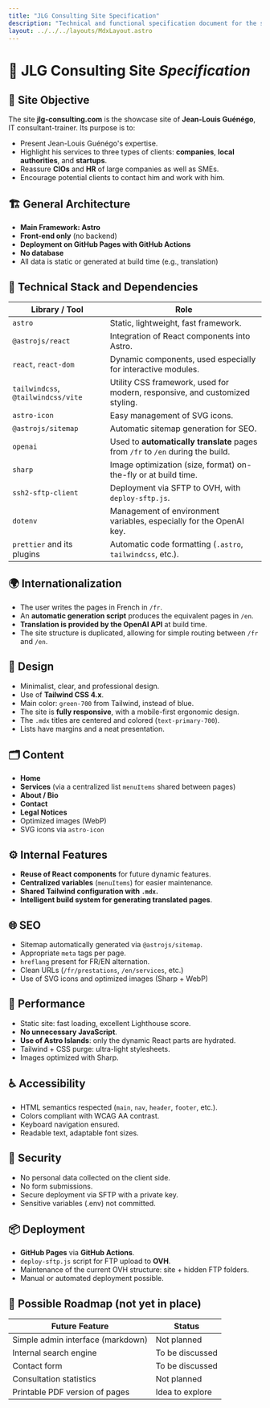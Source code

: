 ```yaml
---
title: "JLG Consulting Site Specification"
description: "Technical and functional specification document for the showcase site jlg-consulting.com"
layout: ../../../layouts/MdxLayout.astro
---
```



# 📄 JLG Consulting Site _Specification_

## 🧭 Site Objective

The site **jlg-consulting.com** is the showcase site of **Jean-Louis Guénégo**, IT consultant-trainer. Its purpose is to:

- Present Jean-Louis Guénégo's expertise.
- Highlight his services to three types of clients: **companies**, **local authorities**, and **startups**.
- Reassure **CIOs** and **HR** of large companies as well as SMEs.
- Encourage potential clients to contact him and work with him.

## 🏗️ General Architecture

- **Main Framework: Astro**
- **Front-end only** (no backend)
- **Deployment on GitHub Pages with GitHub Actions**
- **No database**
- All data is static or generated at build time (e.g., translation)

## 🧩 Technical Stack and Dependencies

| Library / Tool                     | Role                                                                                         |
| ---------------------------------- | -------------------------------------------------------------------------------------------- |
| `astro`                            | Static, lightweight, fast framework.                                                         |
| `@astrojs/react`                   | Integration of React components into Astro.                                                  |
| `react`, `react-dom`               | Dynamic components, used especially for interactive modules.                                 |
| `tailwindcss`, `@tailwindcss/vite` | Utility CSS framework, used for modern, responsive, and customized styling.                 |
| `astro-icon`                       | Easy management of SVG icons.                                                                 |
| `@astrojs/sitemap`                 | Automatic sitemap generation for SEO.                                                        |
| `openai`                           | Used to **automatically translate** pages from `/fr` to `/en` during the build.            |
| `sharp`                            | Image optimization (size, format) on-the-fly or at build time.                             |
| `ssh2-sftp-client`                 | Deployment via SFTP to OVH, with `deploy-sftp.js`.                                         |
| `dotenv`                           | Management of environment variables, especially for the OpenAI key.                         |
| `prettier` and its plugins         | Automatic code formatting (`.astro`, `tailwindcss`, etc.).                                  |

## 🌍 Internationalization

- The user writes the pages in French in `/fr`.
- An **automatic generation script** produces the equivalent pages in `/en`.
- **Translation is provided by the OpenAI API** at build time.
- The site structure is duplicated, allowing for simple routing between `/fr` and `/en`.

## 🎨 Design

- Minimalist, clear, and professional design.
- Use of **Tailwind CSS 4.x**.
- Main color: `green-700` from Tailwind, instead of blue.
- The site is **fully responsive**, with a mobile-first ergonomic design.
- The `.mdx` titles are centered and colored (`text-primary-700`).
- Lists have margins and a neat presentation.

## 🗂️ Content

- **Home**
- **Services** (via a centralized list `menuItems` shared between pages)
- **About / Bio**
- **Contact**
- **Legal Notices**
- Optimized images (WebP)
- SVG icons via `astro-icon`

## ⚙️ Internal Features

- **Reuse of React components** for future dynamic features.
- **Centralized variables** (`menuItems`) for easier maintenance.
- **Shared Tailwind configuration with `.mdx`.**
- **Intelligent build system for generating translated pages**.

## 🌐 SEO

- Sitemap automatically generated via `@astrojs/sitemap`.
- Appropriate `meta` tags per page.
- `hreflang` present for FR/EN alternation.
- Clean URLs (`/fr/prestations`, `/en/services`, etc.)
- Use of SVG icons and optimized images (Sharp + WebP)

## 🚀 Performance

- Static site: fast loading, excellent Lighthouse score.
- **No unnecessary JavaScript**.
- **Use of Astro Islands**: only the dynamic React parts are hydrated.
- Tailwind + CSS purge: ultra-light stylesheets.
- Images optimized with Sharp.

## ♿ Accessibility

- HTML semantics respected (`main`, `nav`, `header`, `footer`, etc.).
- Colors compliant with WCAG AA contrast.
- Keyboard navigation ensured.
- Readable text, adaptable font sizes.

## 🔐 Security

- No personal data collected on the client side.
- No form submissions.
- Secure deployment via SFTP with a private key.
- Sensitive variables (.env) not committed.

## 📦 Deployment

- **GitHub Pages** via **GitHub Actions**.
- `deploy-sftp.js` script for FTP upload to **OVH**.
- Maintenance of the current OVH structure: site + hidden FTP folders.
- Manual or automated deployment possible.

## 📘 Possible Roadmap (not yet in place)

| Future Feature                     | Status         |
| ---------------------------------- | -------------- |
| Simple admin interface (markdown)  | Not planned    |
| Internal search engine             | To be discussed |
| Contact form                       | To be discussed |
| Consultation statistics            | Not planned    |
| Printable PDF version of pages     | Idea to explore |